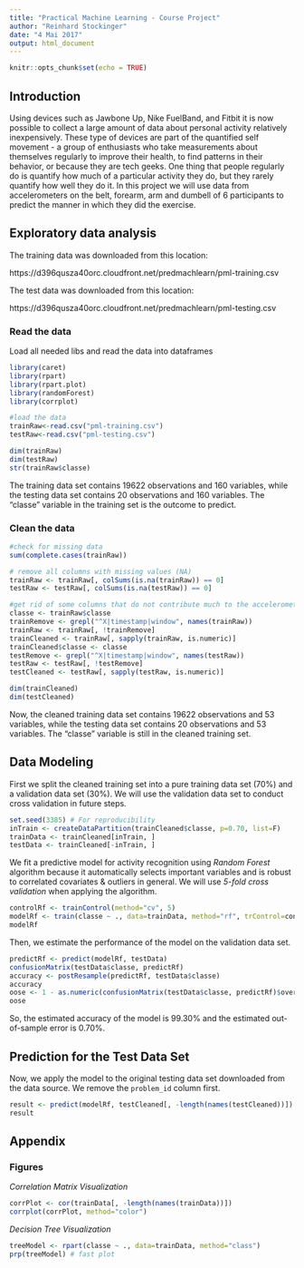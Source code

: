 ```yaml
---
title: "Practical Machine Learning - Course Project"
author: "Reinhard Stockinger"
date: "4 Mai 2017"
output: html_document
---
```


```r
knitr::opts_chunk$set(echo = TRUE)
```

## Introduction

Using devices such as Jawbone Up, Nike FuelBand, and Fitbit it is now possible to collect a large amount of data about personal activity relatively inexpensively. These type of devices are part of the quantified self movement - a group of enthusiasts who take measurements about themselves regularly to improve their health, to find patterns in their behavior, or because they are tech geeks. One thing that people regularly do is quantify how much of a particular activity they do, but they rarely quantify how well they do it. In this project we will use data from accelerometers on the belt, forearm, arm and dumbell of 6 participants to predict the manner in which they did the exercise. 

## Exploratory data analysis

The training data was downloaded from this location:

https://d396qusza40orc.cloudfront.net/predmachlearn/pml-training.csv

The test data was downloaded from this location:

https://d396qusza40orc.cloudfront.net/predmachlearn/pml-testing.csv

### Read the data

Load all needed libs and read the data into dataframes

```r
library(caret)
library(rpart)
library(rpart.plot)
library(randomForest)
library(corrplot)
```

```r
#load the data
trainRaw<-read.csv("pml-training.csv")
testRaw<-read.csv("pml-testing.csv")

dim(trainRaw)
dim(testRaw)
str(trainRaw$classe)
```

The training data set contains 19622 observations and 160 variables, while the testing data set contains 20 observations and 160 variables. The "classe" variable in the training set is the outcome to predict.

### Clean the data

```r
#check for missing data
sum(complete.cases(trainRaw))

# remove all columns with missing values (NA)
trainRaw <- trainRaw[, colSums(is.na(trainRaw)) == 0] 
testRaw <- testRaw[, colSums(is.na(testRaw)) == 0] 

#get rid of some columns that do not contribute much to the accelerometer measurements.
classe <- trainRaw$classe
trainRemove <- grepl("^X|timestamp|window", names(trainRaw))
trainRaw <- trainRaw[, !trainRemove]
trainCleaned <- trainRaw[, sapply(trainRaw, is.numeric)]
trainCleaned$classe <- classe
testRemove <- grepl("^X|timestamp|window", names(testRaw))
testRaw <- testRaw[, !testRemove]
testCleaned <- testRaw[, sapply(testRaw, is.numeric)]

dim(trainCleaned)
dim(testCleaned)
```
Now, the cleaned training data set contains 19622 observations and 53 variables, while the testing data set contains 20 observations and 53 variables. The "classe" variable is still in the cleaned training set.

## Data Modeling

First we split the cleaned training set into a pure training data set (70%) and a validation data set (30%). We will use the validation data set to conduct cross validation in future steps.

```r
set.seed(3385) # For reproducibility
inTrain <- createDataPartition(trainCleaned$classe, p=0.70, list=F)
trainData <- trainCleaned[inTrain, ]
testData <- trainCleaned[-inTrain, ]
```

We fit a predictive model for activity recognition using *Random Forest* algorithm because it automatically selects important variables and is robust to correlated covariates & outliers in general. We will use *5-fold cross validation* when applying the algorithm.

```r
controlRf <- trainControl(method="cv", 5)
modelRf <- train(classe ~ ., data=trainData, method="rf", trControl=controlRf, ntree=250)
modelRf
```

Then, we estimate the performance of the model on the validation data set.

```r
predictRf <- predict(modelRf, testData)
confusionMatrix(testData$classe, predictRf)
accuracy <- postResample(predictRf, testData$classe)
accuracy
oose <- 1 - as.numeric(confusionMatrix(testData$classe, predictRf)$overall[1])
oose
```

So, the estimated accuracy of the model is 99.30% and the estimated out-of-sample error is 0.70%.

## Prediction for the Test Data Set

Now, we apply the model to the original testing data set downloaded from the data source. We remove the `problem_id` column first.

```r
result <- predict(modelRf, testCleaned[, -length(names(testCleaned))])
result
```

## Appendix

### Figures

*Correlation Matrix Visualization*

```r
corrPlot <- cor(trainData[, -length(names(trainData))])
corrplot(corrPlot, method="color")
```

*Decision Tree Visualization*

```r
treeModel <- rpart(classe ~ ., data=trainData, method="class")
prp(treeModel) # fast plot
```